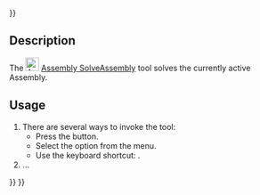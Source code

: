 <languages/>
{{UnfinishedDocu{{#translation:}}}}

{{Docnav
|[[Assembly_InsertNewPart|InsertNewPart]]
|[[Assembly_CreateView|CreateView]]
|[[Assembly_Workbench|Assembly]]
|IconL=Assembly_InsertNewPart.svg
|IconR=Assembly_CreateView.svg
|IconC=Workbench_Assembly.svg
}}

{{GuiCommand
|Name=Assembly SolveAssembly
|MenuLocation=Assembly → Solve Assembly
|Workbenches=[[Assembly_Workbench|Assembly]]
|Shortcut={{KEY|Z}}
|Version=1.0
|SeeAlso=
}}

==Description== 

The [[Image:Assembly_SolveAssembly.svg|24px]] [[Assembly_SolveAssembly|Assembly SolveAssembly]] tool solves the currently active Assembly.

==Usage==

# There are several ways to invoke the tool:
#* Press the {{Button|[[Image:Assembly_SolveAssembly.svg|16px]] [[Assembly_SolveAssembly|Solve Assembly]]}} button.
#* Select the {{MenuCommand|Assembly → [[Image:Assembly_SolveAssembly.svg|16px]] Solve Assembly}} option from the menu.
#* Use the keyboard shortcut: {{KEY|Z}}.
# …


{{Docnav
|[[Assembly_InsertNewPart|InsertNewPart]]
|[[Assembly_CreateView|CreateView]]
|[[Assembly_Workbench|Assembly]]
|IconL=Assembly_InsertNewPart.svg
|IconR=Assembly_CreateView.svg
|IconC=Workbench_Assembly.svg
}}

{{Assembly_Tools_navi{{#translation:}}}}
{{Userdocnavi{{#translation:}}}}